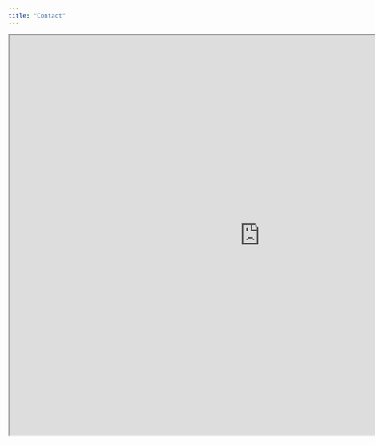 ```yaml
---
title: "Contact"
---
```


<iframe src="https://tanyadoesscience.shinyapps.io/Participant_Dashboard/" width=1000 height=800></iframe>